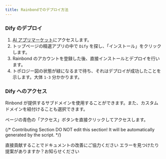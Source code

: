 ```yaml
---
title: Rainbondでのデプロイ方法
---
```


### Dify のデプロイ
1. [AI アプリマーケット](https://hub.grapps.cn)にアクセスします。
2. トップページの精選アプリの中で `Dify` を探し、「インストール」をクリックします。
3. Rainbond のアカウントを登録した後、直接インストールとデプロイを行います。
4. トポロジー図の状態が緑になるまで待ち、それはデプロイが成功したことを示します。大体 `1-3` 分かかります。

### Dify へのアクセス
Rinbond が提供するサブドメインを使用することができます。また、カスタムドメインを紐付けることも選択できます。

ページの青色の「アクセス」ボタンを直接クリックしてアクセスします。

{/*
Contributing Section
DO NOT edit this section!
It will be automatically generated by the script.
*/}

<CardGroup cols="2">
    <Card
        title="このページを編集する"
        icon="pen-to-square"
        href="https://github.com/langgenius/dify-docs-mintlify/edit/main/ja-jp/getting-started/install-self-hosted/rainbond.mdx"
    >
        直接貢献することでドキュメントの改善にご協力ください
    </Card>
    <Card
        title="問題を報告する"
        icon="github"
        href="https://github.com/langgenius/dify-docs-mintlify/issues/new?title=ドキュメントの問題%3A%20&body=%23%23%20問題の説明%0A%3C%21--%20発見した問題について簡単に説明してください%20--%3E%0A%0A%23%23%20ページリンク%0Ahttps%3A%2F%2Fgithub.com%2Flanggenius%2Fdify-docs-mintlify%2Fblob%2Fmain%2Fja-jp/getting-started/install-self-hosted%2Fbt-panel.mdx%0A%0A%23%23%20提案される変更%0A%3C%21--%20特定の変更案がある場合は、ここで説明してください%20--%3E%0A%0A%3C%21--%20ドキュメントの品質向上にご協力いただきありがとうございます！%20--%3E"
    >
        エラーを見つけたり提案がありますか？お知らせください
    </Card>
</CardGroup>
